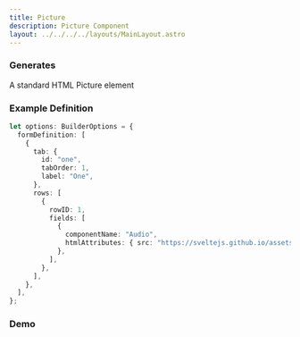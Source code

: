 ```yaml
---
title: Picture
description: Picture Component
layout: ../../../../layouts/MainLayout.astro
---
```



### Generates

A standard HTML Picture element

### Example Definition

```ts
let options: BuilderOptions = {
  formDefinition: [
    {
      tab: {
        id: "one",
        tabOrder: 1,
        label: "One",
      },
      rows: [
        {
          rowID: 1,
          fields: [
            {
              componentName: "Audio",
              htmlAttributes: { src: "https://sveltejs.github.io/assets/music/strauss.mp3" },
            },
          ],
        },
      ],
    },
  ],
};
```

### Demo

<Demo client:load />
